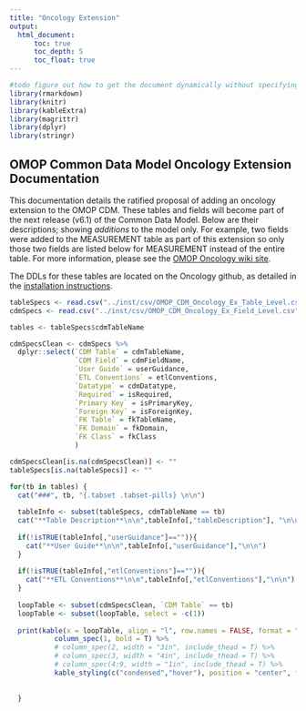 ```yaml
---
title: "Oncology Extension"
output: 
  html_document:
      toc: true
      toc_depth: 5
      toc_float: true
---
```


```r

#todo figure out how to get the document dynamically without specifying the name
library(rmarkdown)
library(knitr)
library(kableExtra)
library(magrittr)
library(dplyr)
library(stringr)

```

## OMOP Common Data Model Oncology Extension Documentation

This documentation details the ratified proposal of adding an oncology extension to the OMOP CDM. These tables and fields will become part of the next release (v6.1) of the Common Data Model. Below are their descriptions; showing *additions* to the model only. For example, two fields were added to the MEASUREMENT table as part of this extension so only those two fields are listed below for MEASUREMENT instead of the entire table. For more information, please see the [OMOP Oncology wiki site](https://github.com/OHDSI/OncologyWG/wiki).

The DDLs for these tables are located on the Oncology github, as detailed in the [installation instructions](https://github.com/OHDSI/OncologyWG/wiki/Oncology-CDM-Extension-Installation).


```r
tableSpecs <- read.csv("../inst/csv/OMOP_CDM_Oncology_Ex_Table_Level.csv", stringsAsFactors = FALSE)
cdmSpecs <- read.csv("../inst/csv/OMOP_CDM_Oncology_Ex_Field_Level.csv", stringsAsFactors = FALSE)

tables <- tableSpecs$cdmTableName

cdmSpecsClean <- cdmSpecs %>%
  dplyr::select(`CDM Table` = cdmTableName,
                `CDM Field` = cdmFieldName,
                `User Guide` = userGuidance,
                `ETL Conventions` = etlConventions,
                `Datatype` = cdmDatatype,
                `Required` = isRequired,
                `Primary Key` = isPrimaryKey,
                `Foreign Key` = isForeignKey,
                `FK Table` = fkTableName,
                `FK Domain` = fkDomain,
                `FK Class` = fkClass
                )

cdmSpecsClean[is.na(cdmSpecsClean)] <- ""
tableSpecs[is.na(tableSpecs)] <- ""

for(tb in tables) {
  cat("###", tb, "{.tabset .tabset-pills} \n\n")
  
  tableInfo <- subset(tableSpecs, cdmTableName == tb)
  cat("**Table Description**\n\n",tableInfo[,"tableDescription"], "\n\n")
  
  if(!isTRUE(tableInfo[,"userGuidance"]=="")){
    cat("**User Guide**\n\n",tableInfo[,"userGuidance"],"\n\n")
  }
  
  if(!isTRUE(tableInfo[,"etlConventions"]=="")){
    cat("**ETL Conventions**\n\n",tableInfo[,"etlConventions"],"\n\n")
  }
  
  loopTable <- subset(cdmSpecsClean, `CDM Table` == tb)
  loopTable <- subset(loopTable, select = -c(1))
 
  print(kable(x = loopTable, align = "l", row.names = FALSE, format = "html", escape = FALSE) %>%
           column_spec(1, bold = T) %>%
           # column_spec(2, width = "3in", include_thead = T) %>%
           # column_spec(3, width = "4in", include_thead = T) %>%
           # column_spec(4:9, width = "1in", include_thead = T) %>%
           kable_styling(c("condensed","hover"), position = "center", full_width = T, font_size = 13))
    
  
  }



```
